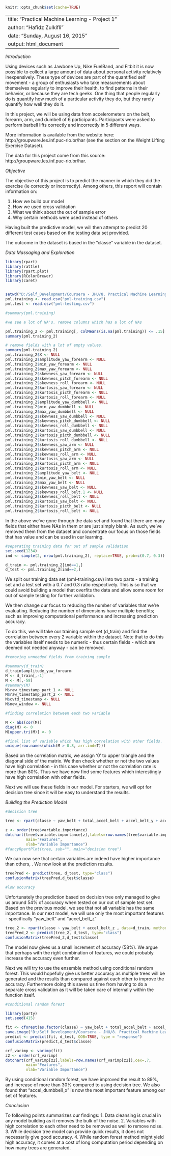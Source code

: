 ```r
knitr::opts_chunk$set(cache=TRUE)
```
---
title: "Practical Machine Learning - Project 1"
author: "Hafidz Zulkifli"
date: "Sunday, August 16, 2015"
output: html_document
---

*Introduction*

Using devices such as Jawbone Up, Nike FuelBand, and Fitbit it is now possible to collect a large amount of data about personal activity relatively inexpensively. These type of devices are part of the quantified self movement - a group of enthusiasts who take measurements about themselves regularly to improve their health, to find patterns in their behavior, or because they are tech geeks. One thing that people regularly do is quantify how much of a particular activity they do, but they rarely quantify how well they do it. 

In this project, we will be using data from accelerometers on the belt, forearm, arm, and dumbell of 6 participants. Participants were asked to perform barbell lifts correctly and incorrectly in 5 different ways. 

More information is available from the website here: http://groupware.les.inf.puc-rio.br/har (see the section on the Weight Lifting Exercise Dataset). 

The data for this project come from this source: http://groupware.les.inf.puc-rio.br/har.

*Objective*

The objective of this project is to predict the manner in which they did the exercise (ie correctly or incorrectly). Among others, this report will contain information on:

1. How we build our model
2. How we used cross validation
3. What we think about the out of sample error
4. Why certain methods were used instead of others

Having built the predictive model, we will then attempt to predict 20 different test cases based on the testing data set provided.

The outcome in the dataset is based in the "classe" variable in the dataset.

*Data Massaging and Exploration*

```r
library(rpart)
library(rattle)
library(rpart.plot)
library(RColorBrewer)
library(caret)


setwd("D:/Self_Development/Coursera - JHU/8. Practical Machine Learning/Project-Writeup/")
pml.training <- read.csv("pml-training.csv")
pml.test <- read.csv("pml-testing.csv")
```

```r
#summary(pml.training)

#we see a lot of NA's. remove columns which has a lot of NAs

pml.training_2 <- pml.training[, colMeans(is.na(pml.training)) <= .15] 
summary(pml.training_2)

# remove fields with a lot of empty values.
summary(pml.training_2)
pml.training_2$X <- NULL
pml.training_2$amplitude_yaw_forearm <- NULL
pml.training_2$min_yaw_forearm <- NULL
pml.training_2$max_yaw_forearm <- NULL
pml.training_2$skewness_yaw_forearm <- NULL
pml.training_2$skewness_pitch_forearm <- NULL
pml.training_2$skewness_roll_forearm <- NULL
pml.training_2$kurtosis_yaw_forearm <- NULL
pml.training_2$kurtosis_picth_forearm <- NULL
pml.training_2$kurtosis_roll_forearm <- NULL
pml.training_2$amplitude_yaw_dumbbell <- NULL
pml.training_2$min_yaw_dumbbell <- NULL
pml.training_2$max_yaw_dumbbell <- NULL
pml.training_2$skewness_yaw_dumbbell <- NULL
pml.training_2$skewness_pitch_dumbbell <- NULL
pml.training_2$skewness_roll_dumbbell <- NULL
pml.training_2$kurtosis_yaw_dumbbell <- NULL
pml.training_2$kurtosis_picth_dumbbell <- NULL
pml.training_2$kurtosis_roll_dumbbell <- NULL
pml.training_2$skewness_yaw_arm <- NULL
pml.training_2$skewness_pitch_arm <- NULL
pml.training_2$skewness_roll_arm <- NULL
pml.training_2$kurtosis_yaw_arm <- NULL
pml.training_2$kurtosis_picth_arm <- NULL
pml.training_2$kurtosis_roll_arm <- NULL
pml.training_2$amplitude_yaw_belt <- NULL
pml.training_2$min_yaw_belt <- NULL
pml.training_2$max_yaw_belt <- NULL
pml.training_2$skewness_yaw_belt <- NULL
pml.training_2$skewness_roll_belt.1 <- NULL
pml.training_2$skewness_roll_belt <- NULL
pml.training_2$kurtosis_yaw_belt <- NULL
pml.training_2$kurtosis_picth_belt <- NULL
pml.training_2$kurtosis_roll_belt <- NULL

```

In the above we've gone through the data set and found that there are many fields that either have NAs in them or are just simply blank. As such, we've removed them from the dataset and concentrate our focus on those fields that has value and can be used in our learning.

```r
#separating training data for out of sample validation
set.seed(1234)
ind <- sample(2, nrow(pml.training_2), replace=TRUE, prob=c(0.7, 0.3))

d_train <- pml.training_2[ind==1,]
d_test <- pml.training_2[ind==2,]
```

We split our training data set (pml-training.csv) into two parts - a training set and a test set with a 0.7 and 0.3 ratio respectively. This is so that we could avoid building a model that overfits the data and allow some room for out of sample testing for further validation.

We then change our focus to reducing the number of variables that we're evaluating. Reducing the number of dimensions have multiple benefits; such as improving computational performance and increasing prediction accuracy.

To do this, we will take our training sample set (d_train) and find the correlation between every 2 variable within the dataset. Note that to do this the variables itself needs to be numeric - thus certain fields - which are deemed not needed anyway - can be removed.



```r
#removing unneeded fields from training sample

#summary(d_train)
d_train$amplitude_yaw_forearm
M <- d_train[,-1]
M <- M[,-58]
#summary(M)
M$raw_timestamp_part_1 <- NULL
M$raw_timestamp_part_2 <- NULL
M$cvtd_timestamp <- NULL
M$new_window <- NULL

#finding correlation between each two variable

M <- abs(cor(M))
diag(M) <- 0
M[upper.tri(M)] <- 0

#final list of variable which has high correlation with other fields.
unique(row.names(which(M > 0.8, arr.ind=T)))

```

Based on the correlation matrix, we assign '0' to upper triangle and the diagonal side of the matrix. We then check whether or not the two values have high correlation - in this case whether or not the correlation rate is more than 80%. Thus we have now find some features which interestingly have high correlation with other fields. 

Next we will use these fields in our model. For starters, we will opt for decision tree since it will be easy to understand the results. 

*Building the Prediction Model*

```r
#decision tree

tree <- rpart(classe ~ yaw_belt + total_accel_belt + accel_belt_y + accel_belt_z + accel_belt_x + magnet_belt_x + gyros_arm_y + magnet_arm_x + magnet_arm_z + accel_dumbbell_x + accel_dumbbell_z, data=d_train, method = "class")

z <- order(tree$variable.importance)
dotchart(tree$variable.importance[z],labels=row.names(tree$variable.importance[z]),cex=.7,
         main="Features", 
         xlab="Variable Importance")
#fancyRpartPlot(tree, sub="", main="decision tree")
```

We can now see that certain variables are indeed have higher importance than others, . We now look at the prediction results.


```r
treePred <- predict(tree, d_test, type="class")
confusionMatrix(treePred,d_test$classe)

#low accuracy
```

Unfortunately the prediction based on decision tree only managed to give us around 54% of accuracy when tested on our out of sample test set. Based on the previous model, we see that not all variable has the same importance. In our next model, we will use only the most important features - specifically "yaw_belt" and "accel_belt_z"


```r
tree_2 <- rpart(classe ~ yaw_belt + accel_belt_z , data=d_train, method = "class")
treePred_2 <- predict(tree_2, d_test, type="class")
confusionMatrix(treePred_2,d_test$classe)
```

The model now gives us a small increment of accuracy (58%). We argue that perhaps with the right combination of features, we could probably increase the accuracy even further.

Next we will try to use the ensemble method using conditional random forest. This would hopefully give us better accuracy as multiple trees will be generated and the results than compared against each other to improve the accuracy. Furthermore doing this saves us time from having to do a separate cross validation as it will be taken care of internally within the function itself.


```r
#conditional random forest

library(party)
set.seed(415)

fit <- cforest(as.factor(classe) ~ yaw_belt + total_accel_belt + accel_belt_y + accel_belt_z + accel_belt_x + magnet_belt_x + gyros_arm_y + magnet_arm_x + magnet_arm_z + accel_dumbbell_x + accel_dumbbell_z, data=d_train, controls=cforest_unbiased(ntree=1000, mtry=3))
save.image("D:/Self_Development/Coursera - JHU/8. Practical Machine Learning/Project-Writeup/workspace.RData")
predict <- predict(fit, d_test, OOB=TRUE, type = "response")
confusionMatrix(predict,d_test$classe)

crf_varimp <- varimp(fit)
z2 <- order(crf_varimp)
dotchart(crf_varimp[z2],labels=row.names(crf_varimp[z2]),cex=.7,
         main="Features", 
         xlab="Variable Importance")

```

By using conditional random forest, we have improved the result to 89%, and increase of more than 30% compared to using decision tree. We also found that "accel_dumbbell_x" is now the most important feature among our set of features.

*Conclusion*

To following points summarizes our findings:
1. Data cleansing is crucial in any model building as it removes the bulk of the noise.
2. Variables with high correlation to each other need to be removed as well to remove noise.
3. While decision tree model can provide quick results, it does not necessarily give good accuracy.
4. While random forest method might yield high accuracy, it comes at a cost of long computation period depending on how many trees are generated.





